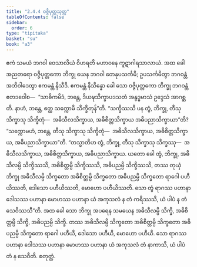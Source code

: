 ```yaml
---
title: "2.4.4 ဝဇ္ဇိပုတ္တသုတ္တ"
tableOfContents: false
sidebar:
  order: 6
type: "tipitaka"
basket: "su"
book: "a3"
---
```



<DynamicBreadcrumb />

<Division number="85" book="a3">

<Paragraph number="736" book="a3">
ဧကံ သမယံ ဘဂဝါ ဝေသာလိယံ ဝိဟရတိ မဟာဝနေ ကူဋာဂါရသာလာယံ. အထ ခေါ အညတရော ဝဇ္ဇိပုတ္တကော ဘိက္ခု ယေန ဘဂဝါ တေနုပသင်္ကမိ; ဥပသင်္ကမိတွာ ဘဂဝန္တံ အဘိဝါဒေတွာ ဧကမန္တံ နိသီဒိ. ဧကမန္တံ နိသိန္နော ခေါ သော ဝဇ္ဇိပုတ္တကော ဘိက္ခု ဘဂဝန္တံ ဧတဒဝေါစ—  “သာဓိကမိဒံ, ဘန္တေ, ဒိယဍ္ဎသိက္ခာပဒသတံ အနွဒ္ဓမာသံ ဥဒ္ဒေသံ အာဂစ္ဆတိ. နာဟံ, ဘန္တေ, ဧတ္ထ သက္ကောမိ သိက္ခိတုန်”တိ. “သက္ခိဿသိ ပန တွံ, ဘိက္ခု, တီသု သိက္ခာသု သိက္ခိတုံ—  အဓိသီလသိက္ခာယ, အဓိစိတ္တသိက္ခာယ အဓိပညာသိက္ခာယာ”တိ? “သက္ကောမဟံ, ဘန္တေ, တီသု သိက္ခာသု သိက္ခိတုံ—  အဓိသီလသိက္ခာယ, အဓိစိတ္တသိက္ခာယ, အဓိပညာသိက္ခာယာ”တိ. “တသ္မာတိဟ တွံ, ဘိက္ခု, တီသု သိက္ခာသု သိက္ခဿု—  အဓိသီလသိက္ခာယ, အဓိစိတ္တသိက္ခာယ, အဓိပညာသိက္ခာယ.
</Paragraph>

<Paragraph number="737" book="a3">
ယတော ခေါ တွံ, ဘိက္ခု, အဓိသီလမ္ပိ သိက္ခိဿသိ, အဓိစိတ္တမ္ပိ သိက္ခိဿသိ, အဓိပညမ္ပိ သိက္ခိဿသိ, တဿ တုယှံ ဘိက္ခု အဓိသီလမ္ပိ သိက္ခတော အဓိစိတ္တမ္ပိ သိက္ခတော အဓိပညမ္ပိ သိက္ခတော ရာဂေါ ပဟီယိဿတိ, ဒေါသော ပဟီယိဿတိ, မောဟော ပဟီယိဿတိ. သော တွံ ရာဂဿ ပဟာနာ ဒေါသဿ ပဟာနာ မောဟဿ ပဟာနာ ယံ အကုသလံ န တံ ကရိဿသိ, ယံ ပါပံ န တံ သေဝိဿသီ”တိ.
</Paragraph>

<Paragraph number="738" book="a3">
အထ ခေါ သော ဘိက္ခု အပရေန သမယေန အဓိသီလမ္ပိ သိက္ခိ, အဓိစိတ္တမ္ပိ သိက္ခိ, အဓိပညမ္ပိ သိက္ခိ. တဿ အဓိသီလမ္ပိ သိက္ခတော အဓိစိတ္တမ္ပိ သိက္ခတော အဓိပညမ္ပိ သိက္ခတော ရာဂေါ ပဟီယိ, ဒေါသော ပဟီယိ, မောဟော ပဟီယိ. သော ရာဂဿ ပဟာနာ ဒေါသဿ ပဟာနာ မောဟဿ ပဟာနာ ယံ အကုသလံ တံ နာကာသိ, ယံ ပါပံ တံ န သေဝီတိ.

</Paragraph>
</Division>

<Paragraph number="739" type="center" book="a3">
စတုတ္ထံ.
</Paragraph>